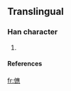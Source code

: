 ==Translingual==

===Han character===
{{Han char|rn=|rad=人|as=17|sn=19|four=|canj=人戈人心 (OIOP)}}

# {{defn|Han}}

====References====
{{Han ref|kx=0121.291|dkj=|dj=|hdz=|uh=34A3|ud=13475|bh=|bd=}}



[[fr:㒣]]